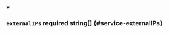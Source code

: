 
<details className="config-field" data-expandable="false" open>
<summary>

### `externalIPs` <span className="config-field-required" data-required="false">required</span> <span className="config-field-type">string[]</span> <span className="config-field-default"></span> <span className="config-field-enum"></span> {#service-externalIPs}



</summary>



</details>
